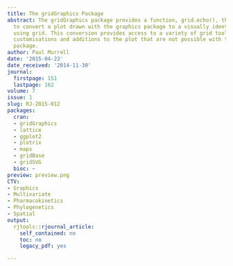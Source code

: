```yaml
---
title: The gridGraphics Package
abstract: The gridGraphics package provides a function, grid.echo(), that can be used
  to convert a plot drawn with the graphics package to a visually identical plot drawn
  using grid. This conversion provides access to a variety of grid tools for making
  customisations and additions to the plot that are not possible with the graphics
  package.
author: Paul Murrell
date: '2015-04-23'
date_received: '2014-11-30'
journal:
  firstpage: 151
  lastpage: 162
volume: 7
issue: 1
slug: RJ-2015-012
packages:
  cran:
  - gridGraphics
  - lattice
  - ggplot2
  - plotrix
  - maps
  - gridBase
  - gridSVG
  bioc: ~
preview: preview.png
CTV:
- Graphics
- Multivariate
- Pharmacokinetics
- Phylogenetics
- Spatial
output:
  rjtools::rjournal_article:
    self_contained: no
    toc: no
    legacy_pdf: yes

---
```

